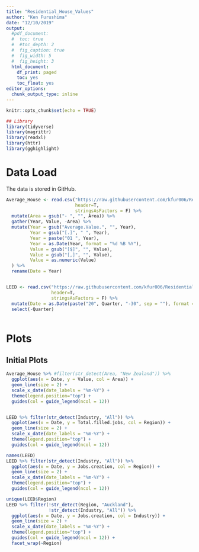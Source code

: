 ---
title: "Residential_House_Values"
author: "Ken Furushima"
date: "12/10/2019"
output:
  #pdf_document:
  #  toc: true
  #  #toc_depth: 2
  #  fig_caption: true
  #  fig_width: 5
  #  fig_height: 3 
  html_document:
    df_print: paged
    toc: yes
    toc_float: yes
editor_options:
  chunk_output_type: inline
---

```{r setup, include=FALSE}
knitr::opts_chunk$set(echo = TRUE)
```

```{r echo = F}
## Library
library(tidyverse)
library(magrittr)
library(readxl)
library(httr)
library(gghighlight)
```


# Data Load
The data is stored in GitHub.

```{r echo = F}
Average_House <- read.csv("https://raw.githubusercontent.com/kfur006/Residential_House_Values/master/Residential%20House%20Values.csv",
                          header=T,
                          stringsAsFactors = F) %>% 
  mutate(Area = gsub("- ", "", Area)) %>% 
  gather(Year, Value, -Area) %>% 
  mutate(Year = gsub("Average.Value.", "", Year),
         Year = gsub("[.]", " ", Year),
         Year = paste("01 ", Year),
         Year = as.Date(Year, format = "%d %B %Y"),
         Value = gsub("[$]", "", Value),
         Value = gsub("[,]", "", Value),
         Value = as.numeric(Value)
  ) %>% 
  rename(Date = Year)


LEED <- read.csv("https://raw.githubusercontent.com/kfur006/Residential_House_Values/master/LEED%20Industry%20and%20Region.csv",
                 header=T,
                 stringsAsFactors = F) %>%
  mutate(Date = as.Date(paste("20", Quarter, "-30", sep = ""), format = "%Y-%B-%d")) %>%
  select(-Quarter)
  

```

# Plots
## Initial Plots
```{r echo = F}

Average_House %>% #filter(str_detect(Area, "New Zealand")) %>% 
  ggplot(aes(x = Date, y = Value, col = Area)) +
  geom_line(size = 2) +
  scale_x_date(date_labels = "%m-%Y") +
  theme(legend.position="top") +
  guides(col = guide_legend(ncol = 12))


LEED %>% filter(str_detect(Industry, "All")) %>% 
  ggplot(aes(x = Date, y = Total.filled.jobs, col = Region)) +
  geom_line(size = 2) +
  scale_x_date(date_labels = "%m-%Y") +
  theme(legend.position="top") +
  guides(col = guide_legend(ncol = 12))

names(LEED)
LEED %>% filter(str_detect(Industry, "All")) %>% 
  ggplot(aes(x = Date, y = Jobs.creation, col = Region)) +
  geom_line(size = 2) +
  scale_x_date(date_labels = "%m-%Y") +
  theme(legend.position="top") +
  guides(col = guide_legend(ncol = 12))

unique(LEED$Region)
LEED %>% filter(!str_detect(Region, "Auckland"),
                !str_detect(Industry, "All")) %>% 
  ggplot(aes(x = Date, y = Jobs.creation, col = Industry)) +
  geom_line(size = 2) +
  scale_x_date(date_labels = "%m-%Y") +
  theme(legend.position="top") +
  guides(col = guide_legend(ncol = 12)) +
  facet_wrap(~Region)

```

